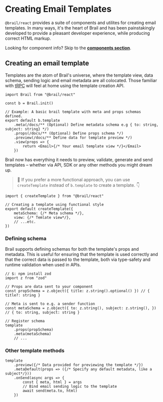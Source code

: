 # Creating Email Templates

`@brail/react` provides a suite of components and utilites for creating email templates. In many ways, it's the heart of Brail and has been painstakingly developed to provide a pleasant developer experience, while producing correct HTML markup.

Looking for component info? Skip to the [**components section**](/docs/crafting/components).

## Creating an email template

Templates are the atom of Brail's universe, where the template view, data schema, sending logic and email metadata are all colocated. Those familiar with [tRPC](https://trpc.io) will feel at home using the template creation API.


```tsx
import Brail from "@brail/react"

const b = Brail.init()

// Example: A basic brail template with meta and props schemas defined.
export default b.template
	.meta(/docs/** (Optional) Define metadata schema e.g { to: string, subject: string} */)
	.props(/docs/** (Optional) Define props schema */)
	.preview(/docs/** Define data for template preview */)
	.view(props => {
		return <Email>{/* Your email template view */}</Email>
	})
```
Brail now has everything it needs to preview, validate, generate and send templates – whether via API, SDK or any other methods you might dream up.

> 🔔 If you prefer a more functional approach, you can use `createTemplate` instead of `b.template` to create a template. 👇

```tsx
import { createTemplate } from "@brail/react"

// Creating a template using functional style
export default createTemplate({
	metaSchema: {/* Meta schema */},
	view: {/* Temlate view*/},
	// ...etc.
})
```

### Defining schema

Brail supports defining schemas for both the template's props and metadata. This is useful for ensuring that the template is used correctly and that the correct data is passed to the template, both via type-safety and runtime validation when used in APIs.


```tsx
// $: npm install zod
import z from "zod"

// Props are data sent to your component
const propSchema = z.object({ title: z.string().optional() }) // { title?: string }

// Meta is sent to e.g. a sender function
const metaSchema = z.object({ to: z.string(), subject: z.string(), }) // { to: string, subject: string }

// Register schema
template
	.props(propSchema)
	.meta(metaSchema)
	// ...
```

### Other template methods

```tsx
template
	.preview({/* Data provided for previewing the template */})
	.metaDefault(props => ({/* Specify any default metadata, like a subject*/}))
	.onSend(async args => {
		const { meta, html } = args
		// Bind email sending logic to the template
		await send(meta.to, html)
	})

```

